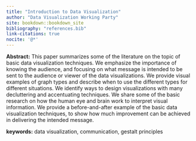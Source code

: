 ```yaml
---
title: "Introduction to Data Visualization"
author: "Data Visualization Working Party"
site: bookdown::bookdown_site
bibliography: "references.bib"
link-citations: true
nocite: '@*'
---
```


::: {custom-style=Abstract}
**Abstract:** This paper summarizes some of the literature on the topic of basic data visualization techniques. We emphasize the importance of knowing the audience, and focusing on what message is intended to be sent to the audience or viewer of the data visualizations. We provide visual examples of graph types and describe when to use the different types for different situations. We identify ways to design visualizations with many decluttering and accentuating techniques. We share some of the basic research on how the human eye and brain work to interpret visual information. We provide a before-and-after example of the basic data visualization techniques, to show how much improvement can be achieved in delivering the intended message.
:::

:::{custom-style=keywords}
**keywords:** data visualization, communication, gestalt principles
:::
